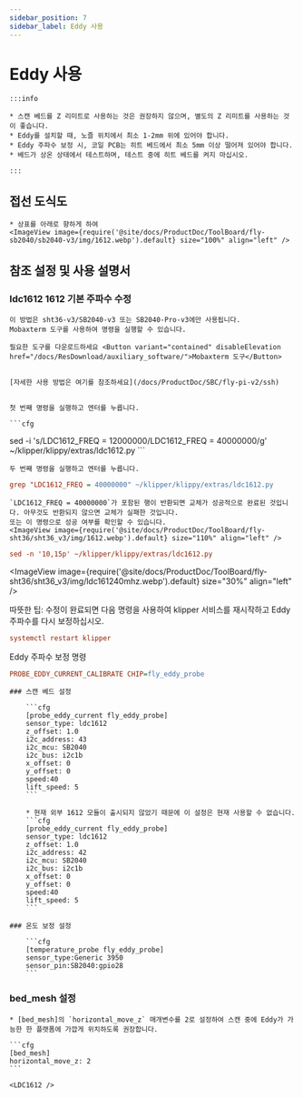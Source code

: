 ```yaml
---
sidebar_position: 7
sidebar_label: Eddy 사용
---
```



# Eddy 사용

    :::info

    * 스캔 베드를 Z 리미트로 사용하는 것은 권장하지 않으며, 별도의 Z 리미트를 사용하는 것이 좋습니다.
    * Eddy를 설치할 때, 노즐 위치에서 최소 1-2mm 위에 있어야 합니다.
    * Eddy 주파수 보정 시, 코일 PCB는 히트 베드에서 최소 5mm 이상 떨어져 있어야 합니다.
    * 베드가 상온 상태에서 테스트하며, 테스트 중에 히트 베드를 켜지 마십시오.

    :::

## 접선 도식도

    * 상표를 아래로 향하게 하여
    <ImageView image={require('@site/docs/ProductDoc/ToolBoard/fly-sb2040/sb2040-v3/img/1612.webp').default} size="100%" align="left" />


## 참조 설정 및 사용 설명서

### ldc1612 1612 기본 주파수 수정
    이 방법은 sht36-v3/SB2040-v3 또는 SB2040-Pro-v3에만 사용됩니다.
    Mobaxterm 도구를 사용하여 명령을 실행할 수 있습니다.

    필요한 도구를 다운로드하세요 <Button variant="contained" disableElevation href="/docs/ResDownload/auxiliary_software/">Mobaxterm 도구</Button>

    
    [자세한 사용 방법은 여기를 참조하세요](/docs/ProductDoc/SBC/fly-pi-v2/ssh)


    첫 번째 명령을 실행하고 엔터를 누릅니다.

    ```cfg
sed -i 's/LDC1612_FREQ = 12000000/LDC1612_FREQ = 40000000/g' ~/klipper/klippy/extras/ldc1612.py
    ```

    두 번째 명령을 실행하고 엔터를 누릅니다.
  ```cfg
grep "LDC1612_FREQ = 40000000" ~/klipper/klippy/extras/ldc1612.py
  ```
    `LDC1612_FREQ = 40000000`가 포함된 행이 반환되면 교체가 성공적으로 완료된 것입니다. 아무것도 반환되지 않으면 교체가 실패한 것입니다.
    또는 이 명령으로 성공 여부를 확인할 수 있습니다.
    <ImageView image={require('@site/docs/ProductDoc/ToolBoard/fly-sht36/sht36_v3/img/1612.webp').default} size="110%" align="left" />
```cfg
sed -n '10,15p' ~/klipper/klippy/extras/ldc1612.py
```
   <ImageView image={require('@site/docs/ProductDoc/ToolBoard/fly-sht36/sht36_v3/img/ldc161240mhz.webp').default} size="30%" align="left" />

   따뜻한 팁: 수정이 완료되면 다음 명령을 사용하여 klipper 서비스를 재시작하고 Eddy 주파수를 다시 보정하십시오.
   ```cfg
   systemctl restart klipper
   ```
   Eddy 주파수 보정 명령
   ```cfg
   PROBE_EDDY_CURRENT_CALIBRATE CHIP=fly_eddy_probe
   ```

    ### 스캔 베드 설정

        ```cfg
        [probe_eddy_current fly_eddy_probe]
        sensor_type: ldc1612
        z_offset: 1.0
        i2c_address: 43
        i2c_mcu: SB2040
        i2c_bus: i2c1b
        x_offset: 0
        y_offset: 0
        speed:40
        lift_speed: 5
        ```

        * 현재 외부 1612 모듈이 출시되지 않았기 때문에 이 설정은 현재 사용할 수 없습니다.
        ```cfg
        [probe_eddy_current fly_eddy_probe]
        sensor_type: ldc1612
        z_offset: 1.0
        i2c_address: 42
        i2c_mcu: SB2040
        i2c_bus: i2c1b
        x_offset: 0
        y_offset: 0
        speed:40
        lift_speed: 5
        ```

    ### 온도 보정 설정

        ```cfg
        [temperature_probe fly_eddy_probe]
        sensor_type:Generic 3950
        sensor_pin:SB2040:gpio28
        ```

### bed_mesh 설정

    * [bed_mesh]의 `horizontal_move_z` 매개변수를 2로 설정하여 스캔 중에 Eddy가 가능한 한 플랫폼에 가깝게 위치하도록 권장합니다.

    ```cfg
    [bed_mesh]
    horizontal_move_z: 2
    ```

    <LDC1612 />